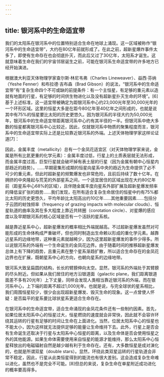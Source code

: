 ```yaml
---
---
---
```

title: 银河系中的生命适宜带
---




我们的太阳系在银河系中的位置特别适合生命在地球上涌现。这一区域被称作“银河系中的生命适宜带”，大约在80亿年前就形成了。在此之前，超新星爆炸事件太多了，即使有生命存在也会彻底扑灭，而此后又过了30亿年，太阳系才诞生。这就意味着生命在我们的宇宙邻居诞生之前，可能在银河系生命适宜带的许多地方已经开始演进。

根据澳大利亚天体物理学家查尔斯·林尼韦弗（Charles Lineweaver）、益西·芬纳（Yeshe Fenner）和布拉德·吉布森（Brad Gibson）的说法，“银河系中的生命适宜带”有“复杂生命四个不可或缺的前提条件：有一个主恒星，有足够的重元素以造就有地面的行星，有足够的时间供生物进化以及没有超新星扑灭生命的环境”。[6]基于上述标准，这一适宜带被确定为距银河系中心约23,000光年至30,000光年的一个环形区域。这里的恒星大多是在距今80亿年至40亿年之间形成的，也就是说其中有75%的恒星要比太阳的历史更悠久。因为银河系的半径大约为50,000光年，银河系中的生命适宜带距离银河系中心约有其半径的一半。但银河系中绝大多数的恒星都离银河系中心比较近，因此，仅就银河系中物质的聚集程度而言，银河系中的生命适宜带实际上还是比较靠近银河系的外端。上述天体物理学家这样论证道[7]：


因此，金属丰度（metallicity）总有一个金凤花适宜区（对天体物理学家来说，金属是所有比氦更重的化学元素）：金属丰度过低，行星上的土质表层就无法形成，而金属丰度过高，巨型行星就会破坏掉有表土层的行星（因为金属有朝中心恒星内部趋近的趋势）。……早期密集形成期的恒星向星系中央的趋近为生命提供了必不可少的重元素，但此时超新星的频繁爆发也非常危险，且前后持续了数十亿年。在拥挤的中央隆起与荒芜的外部星系之间，一个适宜居住的区域出现在大约80亿年前（距星系中心68%的区域），且伴随金属丰度向星系外部扩展及超新星爆发频率的降低呈扩张的趋势……我们发现，在所有适合复杂生命居住的恒星中约有75%都比太阳的历史更悠久，平均年龄比太阳高出约10亿年……其他重要因素……包括分子云团的蛀蚀频率（frequency of grazing impacts with molecular clouds）、恒星轨道的曲率及其在多大程度上靠近共转圈（corotation circle）、对星爆的感应度以及早期银河系的核心区域是否有一个活跃的星系核。




越是靠近星系中心，超新星爆发的概率相比外端就越高。不过超新星爆发虽然对可能形成的生命体构成严重破坏，但也同时制造出生命赖以形成的重化学元素。越靠近星系的边缘地带，这种重元素就越稀少，因为这里超新星爆发的事件少得多。所以说银河系的外端有一个生命诞生的金凤花边界。由于随着时间的推移超新星爆发总体上有下降的趋势，且重元素在整个星系渐趋扩散，所以适合生命存在的金凤花边界也在扩展，既朝星系中心的方向，也朝向星系的边缘地带。

银河系大致呈扁圆的结构，长长的臂膀伸向太空。显然，银河系的外端处于其臂膀的尽头附近。但如果从我们居住的地方沿银道面（galactic plane，我们距离银道面差不多有20光年）上下丈量，同样会发现人类相当靠近银河系的外端，而在银河系中心，上下端的距离不超过1,000光年。也就是说，与完全球状的星系相比，我们周围恒星较少，很少会出现超新星爆发、毁灭生命的现象。这一点曾使人怀疑：是否扁平的星系要比球状星系更适合生命存在。

在银河系中的生命适宜带，适合生命涌现的金凤花条件还有一些制约因素。首先，如果位居太阳系中心的恒星过大，恒星燃烧的速度就会非常快，因此就不会容许环绕其运转的行星有足够的时间让生命在上面进化。当然，位居太阳系中心的恒星也不能太小，因为这样就无法提供足够的能量让生命维持下去。此外，行星上是否会有生命诞生还取决于行星与太阳系中心恒星的距离，以及生命体是否会使用恒星之外的其他能源。如果生命体需要使用来自恒星的能源才能维持，那么太阳系中心恒星释放出的电磁辐射自然是越少越有利于生命存在。还有，大多数恒星是成对演化的，也就是所谓双星（double stars）。显然，环绕此类双星运转的行星轨道会非常不稳定，因此，行星从此类恒星得到的能流也有很大差别。这会造成复杂生命难以进化，虽然也不是完全不可能。[8]但总的来说，复杂生命在单星附近成功进化的概率要高得多。
